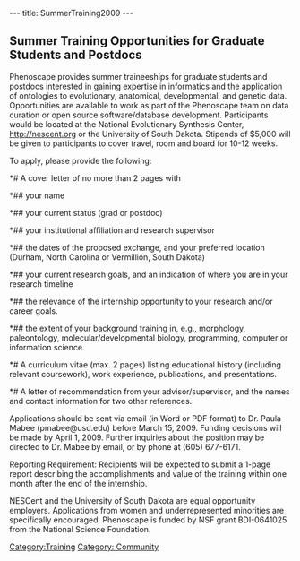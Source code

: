 ---
title: SummerTraining2009
---

==Summer Training Opportunities for Graduate Students and Postdocs==

Phenoscape provides summer traineeships for graduate students and postdocs
interested in gaining expertise in informatics and the application of
ontologies to evolutionary, anatomical, developmental, and genetic data.
Opportunities are available to work as part of the Phenoscape team on data
curation or open source software/database development.  Participants would
be located at the National Evolutionary Synthesis Center, http://nescent.org
or the University of South Dakota.  Stipends of $5,000 will be given to
participants to cover travel, room and board for 10-12 weeks.

To apply, please provide the following:
*# A cover letter of no more than 2 pages with
*## your name 
*## your current status (grad or postdoc)
*## your institutional affiliation and research supervisor
*## the dates of the proposed exchange, and your preferred location (Durham, North Carolina or Vermillion, South Dakota)
*## your current research goals, and an indication of where you are in your research timeline
*## the relevance of the internship opportunity to your research and/or career goals. 
*## the extent of your background training in, e.g., morphology, paleontology, molecular/developmental biology, programming, computer or information science.
*# A curriculum vitae (max. 2 pages) listing educational history (including relevant coursework), work experience, publications, and presentations.
*# A letter of recommendation from your advisor/supervisor, and the names and contact information for two other references.

Applications should be sent via email (in Word or PDF format) to Dr. Paula Mabee (pmabee@usd.edu) before March 15, 2009.  Funding decisions will be made by April 1, 2009.  Further inquiries about the position may be directed to Dr. Mabee by email, or by phone at (605) 677-6171.

Reporting Requirement: Recipients will be expected to submit a 1-page report describing the accomplishments and value of the training within one month after the end of the internship.

NESCent and the University of South Dakota are equal opportunity employers. Applications from women and underrepresented minorities are specifically encouraged.  Phenoscape is funded by NSF grant BDI-0641025 from the National Science Foundation.

[[Category:Training]]
[[Category: Community]]